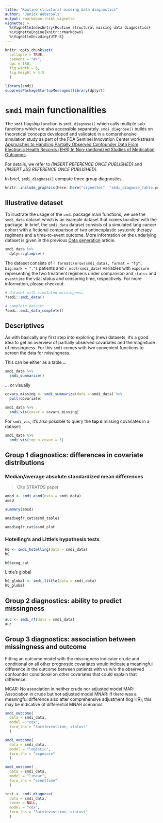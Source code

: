 ```yaml
---
title: "Routine structural missing data diagnostics"
author: "Janick Weberpals"
output: rmarkdown::html_vignette
vignette: >
  %\VignetteIndexEntry{Routine structural missing data diagnostics}
  %\VignetteEngine{knitr::rmarkdown}
  %\VignetteEncoding{UTF-8}
---
```


```r
knitr::opts_chunk$set(
  collapse = TRUE,
  comment = "#>",
  dpi = 150,
  fig.width = 6,
  fig.height = 4.5
  )
```

```r
library(smdi)
suppressPackageStartupMessages(library(dplyr))
```

# `smdi` main functionalities

The `smdi` flagship function is `smdi_diagnose()` which calls multiple sub-functions which are also accessible separately. `smdi_diagnose()` builds on theoretical concepts developed and validated in a comprehensive simulation study as part of the FDA Sentinel Innovation Center workstream [Approaches to Handling Partially Observed Confounder Data From Electronic Health Records (EHR) In Non-randomized Studies of Medication Outcomes](https://www.sentinelinitiative.org/methods-data-tools/methods/approaches-handling-partially-observed-confounder-data-electronic-health).

For details, we refer to *[INSERT REFERENCE ONCE PUBLISHED]* and *[INSERT JSS REFERENCE ONCE PUBLISHED]*.

In brief, `smdi_diagnose()` compute three group diagnostics.

```r
knitr::include_graphics(here::here("vignettes", "smdi_diagnose_table.png"))
```

## Illustrative dataset

To illustrate the usage of the `smdi` package main functions, we use the `smdi_data` dataset which is an example dataset that comes bundled with the package. In brief, the `smdi_data` dataset consists of a simulated lung cancer cohort with a fictional comparison of two antineoplastic systemic therapy regimens and a time-to-event outcome. More information on the underlying dataset is given in the previous [Data generation](https://janickweberpals.gitlab-pages.partners.org/smdi/articles/data_generation.html) article.

```r
smdi_data %>% 
  dplyr::glimpse()
```

The dataset consists of `r formatC(nrow(smdi_data), format = "fg", big.mark = ",")` patients and `r ncol(smdi_data)` variables with `exposure` representing the two treatment regimens under comparison and `status` and `eventtime` the vital status and censoring time, respectively. For more information, please checkout:

```r
# dataset with simulated missingness
?smdi::smdi_data()

# complete dataset
?smdi::smdi_data_complete()
```


## Descriptives

As with basically any first step into exploring (new) datasets, it's a good idea to get an overview of partially observed covariates and the magnitude of missingness. For this `smdi` comes with two convenient functions to screen the data for missingness.

This can be either as a table ...

```r
smdi_data %>% 
  smdi_summarize()
```

... or visually

```r
covars_missing <- smdi_summarize(data = smdi_data) %>% 
  pull(covariate)

smdi_data %>% 
  smdi_vis(covar = covars_missing)
```

For `smdi_vis`, it's also possible to query the **top n** missing covariates in a dataset:

```r
smdi_data %>% 
  smdi_vis(top_n_covar = 3)
```


## Group 1 diagnostics: differences in covariate distributions

### Median/average absolute standardized mean differences

>Cite STRATOS paper

```r
amsd <- smdi_asmd(data = smdi_data)
amsd
```

```r
summary(amsd)
```

```r
amsd$egfr_cat$asmd_table1
```

```r
amsd$egfr_cat$asmd_plot
```

### Hotelling's and Little's hypothesis tests

```r
h0 <- smdi_hotelling(data = smdi_data)
h0
```

```r
h0$ecog_cat
```

Little's global

```r
h0_global <- smdi_little(data = smdi_data)
h0_global
```

## Group 2 diagnostics: ability to predict missingness

```r
auc <- smdi_rf(data = smdi_data)
auc
```

## Group 3 diagnostics: association between missingness and outcome

Fitting an outcome model with the missingness indicator crude and conditional on all other prognostic covariates would indicate a meaningful difference in the outcome between patients with vs w/o the observed confounder conditional on other covariates that could explain that difference.

MCAR: No association in neither crude nor adjusted model
MAR: Association in crude but not adjusted model
MNAR: If there was a meaningful difference also after comprehensive adjustment (log HR), this may be indicative of differential MNAR scenarios

```r
smdi_outcome(
  data = smdi_data, 
  model = "cox",
  form_lhs = "Surv(eventtime, status)"
  )
```

```r
smdi_outcome(
  data = smdi_data, 
  model = "logistic",
  form_lhs = "exposure"
  )
```

```r
smdi_outcome(
  data = smdi_data, 
  model = "linear",
  form_lhs = "eventtime"
  )
```


```r
test <- smdi_diagnose(
  data = smdi_data,
  covar = NULL,
  model = "cox",
  form_lhs = "Surv(eventtime, status)"
  )
```


